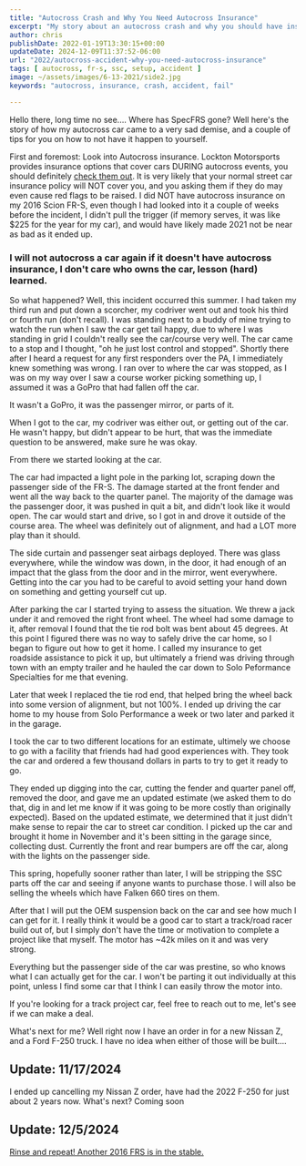 ```yaml
---
title: "Autocross Crash and Why You Need Autocross Insurance"
excerpt: "My story about an autocross crash and why you should have insurance coverage"
author: chris
publishDate: 2022-01-19T13:30:15+00:00
updateDate: 2024-12-09T11:37:52-06:00
url: "2022/autocross-accident-why-you-need-autocross-insurance"
tags: [ autocross, fr-s, ssc, setup, accident ]
image: ~/assets/images/6-13-2021/side2.jpg
keywords: "autocross, insurance, crash, accident, fail"

---
```


Hello there, long time no see.... Where has SpecFRS gone? Well here's the story of how my autocross car came to a very sad demise, and a couple of tips for you on how to not have it happen to yourself.

First and foremost: Look into Autocross insurance. Lockton Motorsports provides insurance options that cover cars DURING autocross events, you should definitely [check them out](https://locktonmotorsports.com/autocross-off-track/). It is very likely that your normal street car insurance policy will NOT cover you, and you asking them if they do may even cause red flags to be raised. I did NOT have autocross insurance on my 2016 Scion FR-S, even though I had looked into it a couple of weeks before the incident, I didn't pull the trigger (if memory serves, it was like $225 for the year for my car), and would have likely made 2021 not be near as bad as it ended up. 

### I will not autocross a car again if it doesn't have autocross insurance, I don't care who owns the car, lesson (hard) learned.

So what happened? Well, this incident occurred this summer. I had taken my third run and put down a scorcher, my codriver went out and took his third or fourth run (don't recall). I was standing next to a buddy of mine trying to watch the run when I saw the car get tail happy, due to where I was standing in grid I couldn't really see the car/course very well. The car came to a stop and I thought, "oh he just lost control and stopped". Shortly there after I heard a request for any first responders over the PA, I immediately knew something was wrong. I ran over to where the car was stopped, as I was on my way over I saw a course worker picking something up, I assumed it was a GoPro that had fallen off the car.

It wasn't a GoPro, it was the passenger mirror, or parts of it.

When I got to the car, my codriver was either out, or getting out of the car. He wasn't happy, but didn't appear to be hurt, that was the immediate question to be answered, make sure he was okay.

From there we started looking at the car.

The car had impacted a light pole in the parking lot, scraping down the passenger side of the FR-S. The damage started at the front fender and went all the way back to the quarter panel. The majority of the damage was the passenger door, it was pushed in quit a bit, and didn't look like it would open. The car would start and drive, so I got in and drove it outside of the course area. The wheel was definitely out of alignment, and had a LOT more play than it should.

<WindImage 
  src="~/assets/images/6-13-2021/side.jpg" 
  alt="Scion FR-S after autocross crash" 
  title="Scion FR-S after autocross crash" 
  width={600} 
  height={400} 
  layout="responsive" 
  format="webp"
/>

The side curtain and passenger seat airbags deployed. There was glass everywhere, while the window was down, in the door, it had enough of an impact that the glass from the door and in the mirror, went everywhere. Getting into the car you had to be careful to avoid setting your hand down on something and getting yourself cut up.

<WindImage 
  src="~/assets/images/6-13-2021/pole.jpg" 
  alt="Autocross light pole damage" 
  title="Autocross light pole damage" 
  width={600} 
  height={400} 
  layout="responsive" 
  format="webp"
/>

<WindImage 
  src="~/assets/images/6-13-2021/pole2.jpg" 
  alt="Autocross light pole damage" 
  title="Autocross light pole damage" 
  width={600} 
  height={400} 
  layout="responsive" 
  format="webp"
/>

After parking the car I started trying to assess the situation. We threw a jack under it and removed the right front wheel. The wheel had some damage to it, after removal I found that the tie rod bolt was bent about 45 degrees. At this point I figured there was no way to safely drive the car home, so I began to figure out how to get it home. I called my insurance to get roadside assistance to pick it up, but ultimately a friend was driving through town with an empty trailer and he hauled the car down to Solo Peformance Specialties for me that evening. 

Later that week I replaced the tie rod end, that helped bring the wheel back into some version of alignment, but not 100%. I ended up driving the car home to my house from Solo Performance a week or two later and parked it in the garage.

I took the car to two different locations for an estimate, ultimely we choose to go with a facility that friends had had good experiences with. They took the car and ordered a few thousand dollars in parts to try to get it ready to go.

They ended up digging into the car, cutting the fender and quarter panel off, removed the door, and gave me an updated estimate (we asked them to do that, dig in and let me know if it was going to be more costly than originally expected). Based on the updated estimate, we determined that it just didn't make sense to repair the car to street car condition. I picked up the car and brought it home in November and it's been sitting in the garage since, collecting dust. Currently the front and rear bumpers are off the car, along with the lights on the passenger side. 

This spring, hopefully sooner rather than later, I will be stripping the SSC parts off the car and seeing if anyone wants to purchase those. I will also be selling the wheels which have Falken 660 tires on them.

After that I will put the OEM suspension back on the car and see how much I can get for it. I really think it would be a good car to start a track/road racer build out of, but I simply don't have the time or motivation to complete a project like that myself. The motor has ~42k miles on it and was very strong.

Everything but the passenger side of the car was prestine, so who knows what I can actually get for the car. I won't be parting it out individually at this point, unless I find some car that I think I can easily throw the motor into. 

If you're looking for a track project car, feel free to reach out to me, let's see if we can make a deal.

<WindImage 
  src="~/assets/images/6-13-2021/pro-tech.jpg" 
  alt="Scion FR-S with parts removed" 
  title="Scion FR-S with parts removed" 
  width={600} 
  height={400} 
  layout="responsive" 
format="webp"
/>

What's next for me? Well right now I have an order in for a new Nissan Z, and a Ford F-250 truck. I have no idea when either of those will be built.... 

## Update: 11/17/2024
I ended up cancelling my Nissan Z order, have had the 2022 F-250 for just about 2 years now. What's next? Coming soon

## Update: 12/5/2024
[Rinse and repeat! Another 2016 FRS is in the stable.](/2024/newwebsite)
